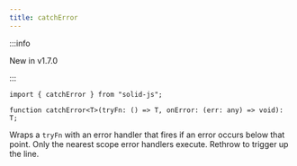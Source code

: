 ```yaml
---
title: catchError
---
```


:::info

New in v1.7.0

:::

```tsx
import { catchError } from "solid-js";

function catchError<T>(tryFn: () => T, onError: (err: any) => void): T;
```

Wraps a `tryFn` with an error handler that fires if an error occurs below that point. Only the nearest scope error handlers execute. Rethrow to trigger up the line.
